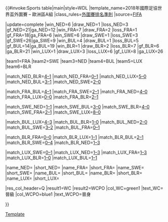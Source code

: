 {{#invoke:Sports table|main|style=WDL
|template_name=2018年國際足協世界盃外圍賽 – 歐洲區A組
|class_rules=[[2018年國際足協世界盃外圍賽#排名準則|外圍賽排名準則]]
|source=[https://www.fifa.com/worldcup/preliminaries/europe/group=276487/index.html FIFA]

<!--UPDATE standings below (including date)-->
|update=complete
|win_NED=6 |draw_NED=1 |loss_NED=3 |gf_NED=21|ga_NED=12
|win_FRA=7 |draw_FRA=2 |loss_FRA=1 |gf_FRA=18|ga_FRA=6
|win_SWE=6 |draw_SWE=1 |loss_SWE=3 |gf_SWE=26|ga_SWE=9
|win_BUL=4 |draw_BUL=1 |loss_BUL=5 |gf_BUL=14|ga_BUL=19
|win_BLR=1 |draw_BLR=2 |loss_BLR=7 |gf_BLR=6 |ga_BLR=21
|win_LUX=1 |draw_LUX=3 |loss_LUX=6 |gf_LUX=8 |ga_LUX=26

<!--UPDATE positions below (check tiebreakers)-->
|team1=FRA |team2=SWE |team3=NED |team4=BUL |team5=LUX |team6=BLR

<!--Update results below-->
|match_NED_BLR=[[2018年國際足協世界盃外圍賽 – 歐洲區A組#Netherlands v Belarus|4–1]]
|match_NED_FRA=[[2018年國際足協世界盃外圍賽 – 歐洲區A組#Netherlands v France|0–1]]
|match_NED_LUX=[[2018年國際足協世界盃外圍賽 – 歐洲區A組#Netherlands v Luxembourg|5–0]]
|match_NED_BUL=[[2018年國際足協世界盃外圍賽 – 歐洲區A組#Netherlands v Bulgaria|3–1]]
|match_NED_SWE=[[2018年國際足協世界盃外圍賽 – 歐洲區A組#Netherlands v Sweden|2–0]]

|match_FRA_BUL=[[2018年國際足協世界盃外圍賽 – 歐洲區A組#France v Bulgaria|4–1]]
|match_FRA_SWE=[[2018年國際足協世界盃外圍賽 – 歐洲區A組#France v Sweden|2–1]]
|match_FRA_NED=[[2018年國際足協世界盃外圍賽 – 歐洲區A組#France v Netherlands|4–0]]
|match_FRA_LUX=[[2018年國際足協世界盃外圍賽 – 歐洲區A組#France v Luxembourg|0–0]]
|match_FRA_BLR=[[2018年國際足協世界盃外圍賽 – 歐洲區A組#France v Belarus|2–1]]

|match_SWE_NED=[[2018年國際足協世界盃外圍賽 – 歐洲區A組#Sweden v Netherlands|1–1]]
|match_SWE_BUL=[[2018年國際足協世界盃外圍賽 – 歐洲區A組#Sweden v Bulgaria|3–0]]
|match_SWE_BLR=[[2018年國際足協世界盃外圍賽 – 歐洲區A組#Sweden v Belarus|4–0]]
|match_SWE_FRA=[[2018年國際足協世界盃外圍賽 – 歐洲區A組#Sweden v France|2–1]]
|match_SWE_LUX=[[2018年國際足協世界盃外圍賽 – 歐洲區A組#Sweden v Luxembourg|8–0]]

|match_BUL_LUX=[[2018年國際足協世界盃外圍賽 – 歐洲區A組#Bulgaria v Luxembourg|4–3]]
|match_BUL_BLR=[[2018年國際足協世界盃外圍賽 – 歐洲區A組#Bulgaria v Belarus|1–0]]
|match_BUL_NED=[[2018年國際足協世界盃外圍賽 – 歐洲區A組#Bulgaria v Netherlands|2–0]]
|match_BUL_SWE=[[2018年國際足協世界盃外圍賽 – 歐洲區A組#Bulgaria v Sweden|3–2]]
|match_BUL_FRA=[[2018年國際足協世界盃外圍賽 – 歐洲區A組#Bulgaria v France|0–1]]

|match_BLR_FRA=[[2018年國際足協世界盃外圍賽 – 歐洲區A組#Belarus v France|0–0]]
|match_BLR_LUX=[[2018年國際足協世界盃外圍賽 – 歐洲區A組#Belarus v Luxembourg|1–1]]
|match_BLR_BUL=[[2018年國際足協世界盃外圍賽 – 歐洲區A組#Belarus v Bulgaria|2–1]]
|match_BLR_SWE=[[2018年國際足協世界盃外圍賽 – 歐洲區A組#Belarus v Sweden|0–4]]
|match_BLR_NED=[[2018年國際足協世界盃外圍賽 – 歐洲區A組#Belarus v Netherlands|1–3]]

|match_LUX_SWE=[[2018年國際足協世界盃外圍賽 – 歐洲區A組#Luxembourg v Sweden|0–1]]
|match_LUX_NED=[[2018年國際足協世界盃外圍賽 – 歐洲區A組#Luxembourg v Netherlands|1–3]]
|match_LUX_FRA=[[2018年國際足協世界盃外圍賽 – 歐洲區A組#Luxembourg v France|1–3]]
|match_LUX_BLR=[[2018年國際足協世界盃外圍賽 – 歐洲區A組#Luxembourg v Belarus|1–0]]
|match_LUX_BUL=[[2018年國際足協世界盃外圍賽 – 歐洲區A組#Luxembourg v Bulgaria|1–1]]

<!-- NOTE: USE fb TEMPBLRE FOR NAME AND flagdeco FOR SHORT-->
|name_NED={{fb|NED}} |short_NED={{flagdeco|NED}}
|name_FRA={{fb|FRA}} |short_FRA={{flagdeco|FRA}}
|name_SWE={{fb|SWE}} |short_SWE={{flagdeco|SWE}}
|name_BUL={{fb|BUL}} |short_BUL={{flagdeco|BUL}}
|name_BLR={{fb|BLR}} |short_BLR={{flagdeco|BLR}}
|name_LUX={{fb|LUX}} |short_LUX={{flagdeco|LUX}}

<!--Update qualifications below-->
|res_col_header=Q
|result1=WC |result2=WCPO
|col_WC=green1  |text_WC=晉級{{nobreak|[[2018年國際足協世界盃]]}}
|col_WCPO=blue1 |text_WCPO=晉身{{nobreak|[[2018年國際足協世界盃外圍賽 (歐洲區)#第二圈|第二圈]]}}

}}<noinclude>
[[Category:2018年國際足協世界盃外圍賽|Template]]
</noinclude>